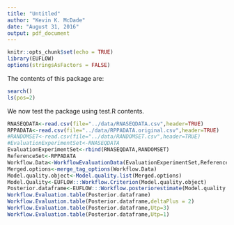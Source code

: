 ```yaml
---
title: "Untitled"
author: "Kevin K. McDade"
date: "August 31, 2016"
output: pdf_document
---
```


```r
knitr::opts_chunk$set(echo = TRUE)
library(EUFLOW)
options(stringsAsFactors = FALSE)

```

The contents of this package are:
```r
search() 
ls(pos=2)
```

We now test the package using test.R contents.
```r

RNASEQDATA<-read.csv(file="../data/RNASEQDATA.csv",header=TRUE)
RPPADATA<-read.csv(file="../data/RPPADATA.original.csv",header=TRUE)
#RANDOMSET<-read.csv(file="../data/RANDOMSET.csv",header=TRUE)
#EvaluationExperimentSet<-RNASEQDATA
EvaluationExperimentSet<-rbind(RNASEQDATA,RANDOMSET)
ReferenceSet<-RPPADATA
Workflow.Data<-WorkflowEvaluationData(EvaluationExperimentSet,ReferenceSet)
Merged.options<-merge_tag_options(Workflow.Data)
Model.quality.object<-Model.quality.list(Merged.options)
Model.Quality<-EUFLOW:::Workflow.Criterion(Model.quality.object)
Posterior.dataframe<-EUFLOW:::Workflow.posteriorestimate(Model.quality.object,Model.Quality)
Workflow.Evaluation.table(Posterior.dataframe)
Workflow.Evaluation.table(Posterior.dataframe,deltaPlus = 2)
Workflow.Evaluation.table(Posterior.dataframe,Utp=3)
Workflow.Evaluation.table(Posterior.dataframe,Utp=1)
```
